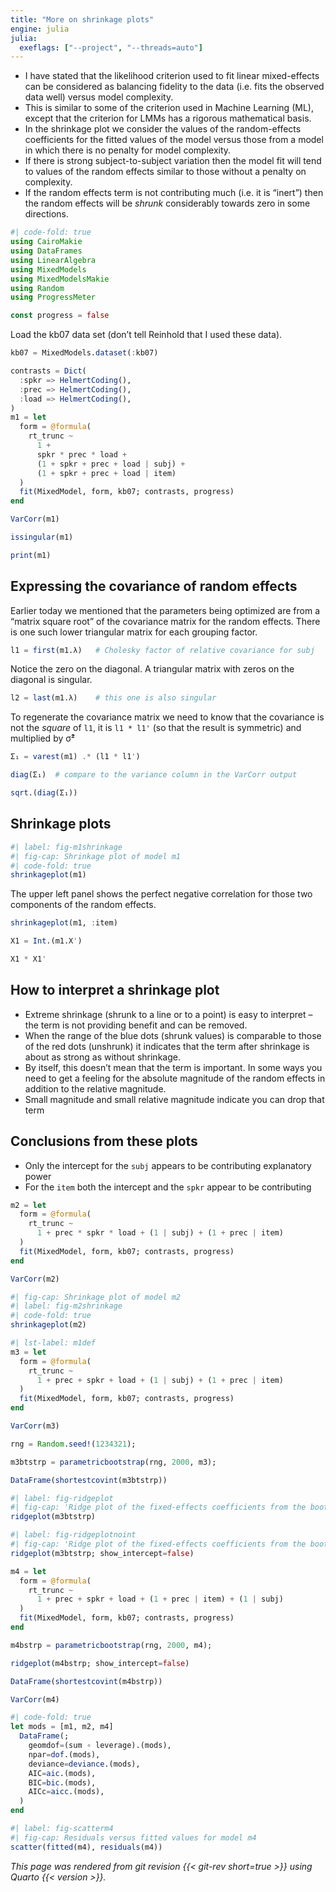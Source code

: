 ```yaml
---
title: "More on shrinkage plots"
engine: julia
julia:
  exeflags: ["--project", "--threads=auto"]
---
```


  - I have stated that the likelihood criterion used to fit linear mixed-effects can be considered as balancing fidelity to the data (i.e. fits the observed data well) versus model complexity.
  - This is similar to some of the criterion used in Machine Learning (ML), except that the criterion for LMMs has a rigorous mathematical basis.
  - In the shrinkage plot we consider the values of the random-effects coefficients for the fitted values of the model versus those from a model in which there is no penalty for model complexity.
  - If there is strong subject-to-subject variation then the model fit will tend to values of the random effects similar to those without a penalty on complexity.
  - If the random effects term is not contributing much (i.e. it is "inert") then the random effects will be *shrunk* considerably towards zero in some directions.

```julia
#| code-fold: true
using CairoMakie
using DataFrames
using LinearAlgebra
using MixedModels
using MixedModelsMakie
using Random
using ProgressMeter

const progress = false
```

Load the kb07 data set (don't tell Reinhold that I used these data).

```julia
kb07 = MixedModels.dataset(:kb07)
```

```julia
contrasts = Dict(
  :spkr => HelmertCoding(),
  :prec => HelmertCoding(),
  :load => HelmertCoding(),
)
m1 = let
  form = @formula(
    rt_trunc ~
      1 +
      spkr * prec * load +
      (1 + spkr + prec + load | subj) +
      (1 + spkr + prec + load | item)
  )
  fit(MixedModel, form, kb07; contrasts, progress)
end
```

```julia
VarCorr(m1)
```

```julia
issingular(m1)
```

```julia
print(m1)
```

## Expressing the covariance of random effects

Earlier today we mentioned that the parameters being optimized are from a "matrix square root" of the covariance matrix for the random effects.
There is one such lower triangular matrix for each grouping factor.

```julia
l1 = first(m1.λ)   # Cholesky factor of relative covariance for subj
```

Notice the zero on the diagonal.  A triangular matrix with zeros on the diagonal is singular.

```julia
l2 = last(m1.λ)    # this one is also singular
```

To regenerate the covariance matrix we need to know that the covariance is not the *square* of `l1`, it is `l1 * l1'` (so that the result is symmetric) and multiplied by σ̂²

```julia
Σ₁ = varest(m1) .* (l1 * l1')
```

```julia
diag(Σ₁)  # compare to the variance column in the VarCorr output
```

```julia
sqrt.(diag(Σ₁))
```

## Shrinkage plots

```julia
#| label: fig-m1shrinkage
#| fig-cap: Shrinkage plot of model m1
#| code-fold: true
shrinkageplot(m1)
```

The upper left panel shows the perfect negative correlation for those two components of the random effects.

```julia
shrinkageplot(m1, :item)
```

```julia
X1 = Int.(m1.X')
```

```julia
X1 * X1'
```

## How to interpret a shrinkage plot

  - Extreme shrinkage (shrunk to a line or to a point) is easy to interpret -- the term is not providing benefit and can be removed.
  - When the range of the blue dots (shrunk values) is comparable to those of the red dots (unshrunk) it indicates that the term after shrinkage is about as strong as without shrinkage.
  - By itself, this doesn't mean that the term is important.  In some ways you need to get a feeling for the absolute magnitude of the random effects in addition to the relative magnitude.
  - Small magnitude and small relative magnitude indicate you can drop that term

## Conclusions from these plots

  - Only the intercept for the `subj` appears to be contributing explanatory power
  - For the `item` both the intercept and the `spkr` appear to be contributing

```julia
m2 = let
  form = @formula(
    rt_trunc ~
      1 + prec * spkr * load + (1 | subj) + (1 + prec | item)
  )
  fit(MixedModel, form, kb07; contrasts, progress)
end
```

```julia
VarCorr(m2)
```

```julia
#| fig-cap: Shrinkage plot of model m2
#| label: fig-m2shrinkage
#| code-fold: true
shrinkageplot(m2)
```

```julia
#| lst-label: m1def
m3 = let
  form = @formula(
    rt_trunc ~
      1 + prec + spkr + load + (1 | subj) + (1 + prec | item)
  )
  fit(MixedModel, form, kb07; contrasts, progress)
end
```

```julia
VarCorr(m3)
```

```julia
rng = Random.seed!(1234321);
```

```julia
m3btstrp = parametricbootstrap(rng, 2000, m3);
```

```julia
DataFrame(shortestcovint(m3btstrp))
```

```julia
#| label: fig-ridgeplot
#| fig-cap: 'Ridge plot of the fixed-effects coefficients from the bootstrap sample'
ridgeplot(m3btstrp)
```

```julia
#| label: fig-ridgeplotnoint
#| fig-cap: 'Ridge plot of the fixed-effects coefficients from the bootstrap sample (with the intercept)'
ridgeplot(m3btstrp; show_intercept=false)
```

```julia
m4 = let
  form = @formula(
    rt_trunc ~
      1 + prec + spkr + load + (1 + prec | item) + (1 | subj)
  )
  fit(MixedModel, form, kb07; contrasts, progress)
end
```

```julia
m4bstrp = parametricbootstrap(rng, 2000, m4);
```

```julia
ridgeplot(m4bstrp; show_intercept=false)
```

```julia
DataFrame(shortestcovint(m4bstrp))
```

```julia
VarCorr(m4)
```

```julia
#| code-fold: true
let mods = [m1, m2, m4]
  DataFrame(;
    geomdof=(sum ∘ leverage).(mods),
    npar=dof.(mods),
    deviance=deviance.(mods),
    AIC=aic.(mods),
    BIC=bic.(mods),
    AICc=aicc.(mods),
  )
end
```

```julia
#| label: fig-scatterm4
#| fig-cap: Residuals versus fitted values for model m4
scatter(fitted(m4), residuals(m4))
```

*This page was rendered from git revision {{< git-rev short=true >}} using Quarto {{< version >}}.*
